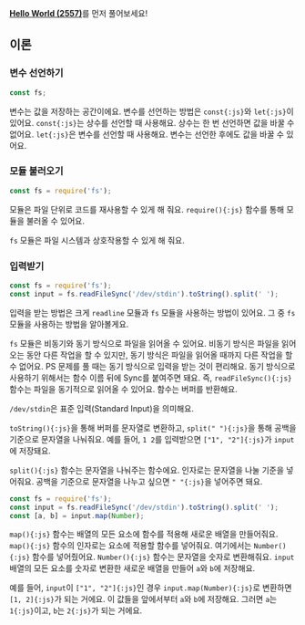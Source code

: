 [**Hello World (2557)**](../2557/js)를 먼저 풀어보세요!

## 이론

### 변수 선언하기

```js {1}
const fs;
```

변수는 값을 저장하는 공간이에요.
변수를 선언하는 방법은 `const{:js}`와 `let{:js}`이 있어요.
`const{:js}`는 상수를 선언할 때 사용해요.
상수는 한 번 선언하면 값을 바꿀 수 없어요.
`let{:js}`은 변수를 선언할 때 사용해요.
변수는 선언한 후에도 값을 바꿀 수 있어요.

### 모듈 불러오기

```js {1}
const fs = require('fs');
```

모듈은 파일 단위로 코드를 재사용할 수 있게 해 줘요.
`require(){:js}` 함수를 통해 모듈을 불러올 수 있어요.

`fs` 모듈은 파일 시스템과 상호작용할 수 있게 해 줘요.

### 입력받기

```js {2}
const fs = require('fs');
const input = fs.readFileSync('/dev/stdin').toString().split(' ');
```

입력을 받는 방법은 크게 `readline` 모듈과 `fs` 모듈을 사용하는 방법이 있어요.
그 중 `fs` 모듈을 사용하는 방법을 알아볼게요.

`fs` 모듈은 비동기와 동기 방식으로 파일을 읽어올 수 있어요.
비동기 방식은 파일을 읽어오는 동안 다른 작업을 할 수 있지만, 동기 방식은 파일을 읽어올 때까지 다른 작업을 할 수 없어요.
PS 문제를 풀 때는 동기 방식으로 입력을 받는 것이 편리해요.
동기 방식으로 사용하기 위해서는 함수 이름 뒤에 Sync를 붙여주면 돼요.
즉, `readFileSync(){:js}` 함수는 파일을 동기적으로 읽어올 수 있어요.
함수는 버퍼를 반환해요.

`/dev/stdin`은 표준 입력(Standard Input)을 의미해요.

`toString(){:js}`을 통해 버퍼를 문자열로 변환하고, `split(" "){:js}`을 통해 공백을 기준으로 문자열을 나눠줘요.
예를 들어, `1 2`를 입력받으면 `["1", "2"]{:js}`가 `input`에 저장돼요.

`split(){:js}` 함수는 문자열을 나눠주는 함수에요.
인자로는 문자열을 나눌 기준을 넣어줘요.
공백을 기준으로 문자열을 나누고 싶으면 `" "{:js}`을 넣어주면 돼요.

```js {3}
const fs = require('fs');
const input = fs.readFileSync('/dev/stdin').toString().split(' ');
const [a, b] = input.map(Number);
```

`map(){:js}` 함수는 배열의 모든 요소에 함수를 적용해 새로운 배열을 만들어줘요.
`map(){:js}` 함수의 인자로는 요소에 적용할 함수를 넣어줘요.
여기에서는 `Number(){:js}` 함수를 넣어줬어요.
`Number(){:js}` 함수는 문자열을 숫자로 변환해줘요.
`input` 배열의 모든 요소를 숫자로 변환한 새로운 배열을 만들어 `a`와 `b`에 저장해요.

예를 들어, `input`이 `["1", "2"]{:js}`인 경우 `input.map(Number){:js}`로 변환하면 `[1, 2]{:js}`가 되는 거에요.
이 값들을 앞에서부터 `a`와 `b`에 저장해요.
그러면 `a`는 `1{:js}`이고, `b`는 `2{:js}`가 되는 거에요.
